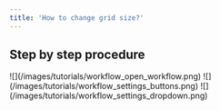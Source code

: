 ```yaml
---
title: 'How to change grid size?'
---
```


## Step by step procedure

<Steps>
  <Step title="Open your workflow.">
    ![](/images/tutorials/workflow_open_workflow.png)
  </Step>

  <Step title="Click the Settings (gear icon) button on the upper right corner.">
    ![](/images/tutorials/workflow_settings_buttons.png)
  </Step>

  <Step title="Then change the number on the Grid size section.">
    ![](/images/tutorials/workflow_settings_dropdown.png)
  </Step>
</Steps>